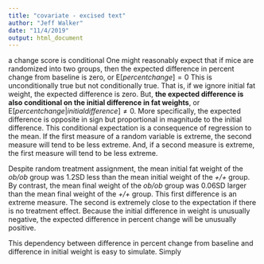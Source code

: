 ```yaml
---
title: "covariate - excised text"
author: "Jeff Walker"
date: "11/4/2019"
output: html_document
---
```




a change score is conditional
One might reasonably expect that if mice are randomized into two groups, then the expected difference in percent change from baseline is zero, or $\mathrm{E}[percent change] = 0$ This is unconditionally true but not conditionally true. That is, if we ignore initial fat weight, the expected difference is zero. But, **the expected difference is also conditional on the initial difference in fat weights**, or $\mathrm{E}[percent change|initial difference] \ne 0$. More specifically, the expected difference is opposite in sign but proportional in magnitude to the initial difference. This conditional expectation is a consequence of regression to the mean. If the first measure of a random variable is extreme, the second measure will tend to be less extreme. And, if a second measure is extreme, the first measure will tend to be less extreme. 

Despite random treatment assignment, the mean initial fat weight of the *ob/ob* group was 1.2SD less than the mean initial weight of the *+/+* group. By contrast, the mean final weight of the *ob/ob* group was 0.06SD larger than the mean final weight of the *+/+* group. This first difference is an extreme measure. The second is extremely close to the expectation if there is no treatment effect. Because the initial difference in weight is unusually negative, the expected difference in percent change will be unusually positive.

This dependency between difference in percent change from baseline and difference in initial weight is easy to simulate. Simply
